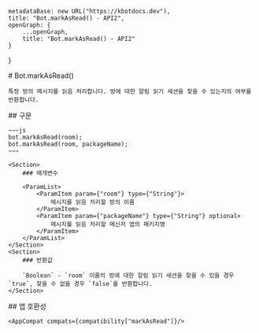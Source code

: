 
    metadataBase: new URL("https://kbotdocs.dev"),
    title: "Bot.markAsRead() - API2",
    openGraph: {
        ...openGraph,
        title: "Bot.markAsRead() - API2"
    }
}

<Section>
    # Bot.markAsRead()

    특정 방의 메시지를 읽음 처리합니다. 방에 대한 알림 읽기 세션을 찾을 수 있는지의 여부를 반환합니다.
</Section>
<Section>
    ## 구문

    ~~~js
    bot.markAsRead(room);
    bot.markAsRead(room, packageName);
    ~~~

    <Section>
        ### 매개변수

        <ParamList>
            <ParamItem param={"room"} type={"String"}>
                메시지를 읽음 처리할 방의 이름
            </ParamItem>
            <ParamItem param={"packageName"} type={"String"} optional>
                메시지를 읽음 처리할 메신저 앱의 패키지명
            </ParamItem>
        </ParamList>
    </Section>
    <Section>
        ### 반환값

        `Boolean` - `room` 이름의 방에 대한 알림 읽기 세션을 찾을 수 있을 경우 `true`, 찾을 수 없을 경우 `false`를 반환합니다.
    </Section>
</Section>
<Section>
    ## 앱 호환성

    <AppCompat compats={compatibility["markAsRead"]}/>
</Section>